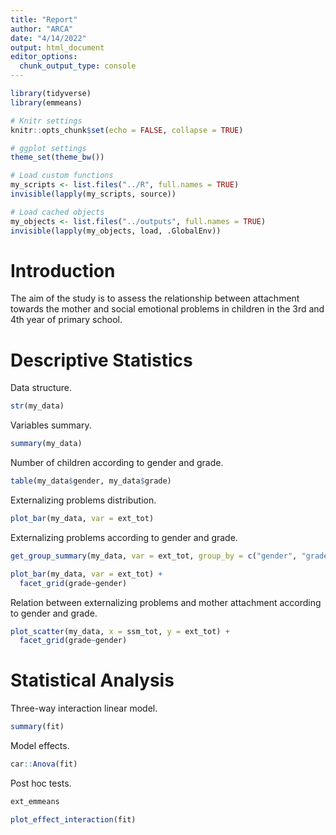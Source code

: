 ```yaml
---
title: "Report"
author: "ARCA"
date: "4/14/2022"
output: html_document
editor_options: 
  chunk_output_type: console
---
```


```r
library(tidyverse)
library(emmeans)

# Knitr settings
knitr::opts_chunk$set(echo = FALSE, collapse = TRUE)

# ggplot settings
theme_set(theme_bw())

# Load custom functions
my_scripts <- list.files("../R", full.names = TRUE)
invisible(lapply(my_scripts, source))

# Load cached objects
my_objects <- list.files("../outputs", full.names = TRUE)
invisible(lapply(my_objects, load, .GlobalEnv))
```

# Introduction

The aim of the study is to assess the relationship between attachment towards the mother and   social emotional problems in children in the 3rd and 4th year of primary school.

# Descriptive Statistics

Data structure.

```r
str(my_data)
```

Variables summary.

```r
summary(my_data)
```

Number of children according to gender and grade.

```r
table(my_data$gender, my_data$grade)
```

Externalizing problems distribution.

```r
plot_bar(my_data, var = ext_tot)
```

Externalizing problems according to gender and grade.
```r
get_group_summary(my_data, var = ext_tot, group_by = c("gender", "grade"))
```

```r
plot_bar(my_data, var = ext_tot) +
  facet_grid(grade~gender)
```

Relation between externalizing problems and mother attachment according to gender and grade.

```r
plot_scatter(my_data, x = ssm_tot, y = ext_tot) +
  facet_grid(grade~gender)
```

# Statistical Analysis

Three-way interaction linear model.

```r
summary(fit)
```

Model effects.

```r
car::Anova(fit)
```

Post hoc tests.

```r
ext_emmeans
```


```r
plot_effect_interaction(fit)
```

